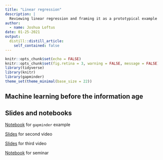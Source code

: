 ```yaml
---
title: "Linear regression"
description: |
  Reviewing linear regression and framing it as a prototypical example and source of intuition for other machine learning methods.
author:
  - name: Joshua Loftus
date: 01-25-2021
output:
  distill::distill_article:
    self_contained: false
---
```



```r
knitr::opts_chunk$set(echo = FALSE)
knitr::opts_chunk$set(fig.retina = 3, warning = FALSE, message = FALSE)
library(tidyverse)
library(knitr)
library(gapminder)
theme_set(theme_minimal(base_size = 22))
```

## Machine learning before the information age



## Slides and notebooks

[Notebook](notebooks/gapminder-simple.html) for `gapminder` example

[Slides](slides/02-1-regression.html) for second video

[Slides](slides/02-2-risk.html) for third video

[Notebook](notebooks/seminar.html) for seminar



